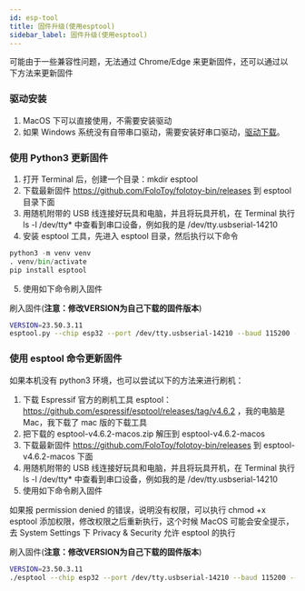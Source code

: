 ```yaml
---
id: esp-tool
title: 固件升级(使用esptool)
sidebar_label: 固件升级(使用esptool)
---
```


可能由于一些兼容性问题，无法通过 Chrome/Edge 来更新固件，还可以通过以下方法来更新固件

### 驱动安装

1. MacOS 下可以直接使用，不需要安装驱动
2. 如果 Windows 系统没有自带串口驱动，需要安装好串口驱动，[驱动下载](https://www.wch.cn/downloads/category/67.html?feature=USB%E8%BD%AC%E4%B8%B2%E5%8F%A3&product_name=CH340)。

### 使用 Python3 更新固件

1. 打开 Terminal 后，创建一个目录：mkdir esptool
2. 下载最新固件 https://github.com/FoloToy/folotoy-bin/releases 到 esptool 目录下面
3. 用随机附带的 USB 线连接好玩具和电脑，并且将玩具开机，在 Terminal 执行 ls -l /dev/tty* 中查看到串口设备，例如我的是 /dev/tty.usbserial-14210
4. 安装 esptool 工具，先进入 esptool 目录，然后执行以下命令

```python
python3 -m venv venv
. venv/bin/activate
pip install esptool
```

5. 使用如下命令刷入固件

刷入固件(**注意：修改VERSION为自己下载的固件版本**)

```bash
VERSION=23.50.3.11
esptool.py --chip esp32 --port /dev/tty.usbserial-14210 --baud 115200 --before default_reset --after hard_reset write_flash -z --flash_mode dio --flash_freq 40m --flash_size detect 0x0 folotoy-${VERSION}.bin
```


### 使用 esptool 命令更新固件

如果本机没有 python3 环境，也可以尝试以下的方法来进行刷机：

1. 下载  Espressif 官方的刷机工具 esptool：https://github.com/espressif/esptool/releases/tag/v4.6.2 ，我的电脑是 Mac，我下载了 mac 版的下载工具
2. 把下载的 esptool-v4.6.2-macos.zip 解压到 esptool-v4.6.2-macos
2. 下载最新固件 https://github.com/FoloToy/folotoy-bin/releases 到 esptool-v4.6.2-macos 下面
4. 用随机附带的 USB 线连接好玩具和电脑，并且将玩具开机，在 Terminal 执行 ls -l /dev/tty* 中查看到串口设备，例如我的是 /dev/tty.usbserial-14210
5. 使用如下命令刷入固件

如果报 permission denied 的错误，说明没有权限，可以执行 chmod +x esptool 添加权限，修改权限之后重新执行，这个时候 MacOS 可能会安全提示，去 System Settings 下 Privacy & Security 允许 esptool 的执行

刷入固件(**注意：修改VERSION为自己下载的固件版本**)

```bash
VERSION=23.50.3.11
./esptool --chip esp32 --port /dev/tty.usbserial-14210 --baud 115200 --before default_reset --after hard_reset write_flash -z --flash_mode dio --flash_freq 40m --flash_size detect 0x0 folotoy-${VERSION}.bin
```